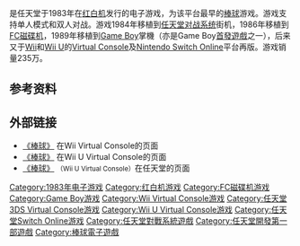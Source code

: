 {{NoteTA
| G1=Games
}}
{{Infobox VG
| title = 棒球
| japanese = ベースボール
| english = Baseball
| genre = [[体育类游戏|体育类游戏]]
| platforms = [[红白机|红白机]]<br/>[[任天堂对战系统|任天堂对战系统]]<br/>[[FC磁碟机|FC磁碟机]]<br/>[[Game_Boy|Game Boy]]<br/>[[Virtual_Console|Virtual Console]]
| developer = [[任天堂开发第一部|任天堂开发第一部]]
| publisher = 任天堂
| producer = [[上村雅之|上村雅之]]
| director = [[三木研次|三木研次]]
| designer = [[宮本茂|宮本茂]]
| writer =
| programmer =
| composer = 兼冈行男
| artist = 杉山直
| series =
| modes = [[单人电子游戏|单人]]、[[多人电子游戏|多人]]
| release= '''红白机'''{{vgrelease new|JP|1983年12月7日|NA|1985年10月18日|EU|1986年9月1日}}'''FC磁碟机'''{{vgrelease new|JP|1986年2月21日}}'''Game Boy'''{{vgrelease|JP|1989年4月21日|NA|1989年7月31日<ref>{{cite magazine|magazine=[[Electronic_Gaming_Monthly|Electronic Gaming Monthly]]|title=Electronic Gaming Monthly|issue=3|page=68|last=White|first=Dave|date=July 1989}}</ref>|EU|1990年}}<u>Nintendo Switch Online</u><br />{{vgrelease new|WW|2018年9月19日}}
}}

{{Vgname|棒球|ja=ベースボール|en=Baseball}}是任天堂于1983年在[[红白机|红白机]]发行的电子游戏，为该平台最早的[[棒球|棒球]]游戏。游戏支持单人模式和双人对战。游戏1984年移植到[[任天堂对战系统|任天堂对战系统]]街机，1986年移植到[[FC磁碟机|FC磁碟机]]，1989年移植到[[Game_Boy|Game Boy]]掌機（亦是Game Boy[[首發遊戲|首發遊戲]]之一），后来又于[[Wii|Wii]]和[[Wii_U|Wii U]]的[[Virtual_Console|Virtual Console]]及[[任天堂Switch線上服務|Nintendo Switch Online]]平台再版。游戏销量235万{{Citation needed|time=2015-04-02T14:53:23+00:00}}。

== 参考资料 ==
{{reflist}}

== 外部链接 ==
* [http://www.nintendo.co.jp/wii/vc/vc_bs/index.html 《棒球》] {{Wayback|url=http://www.nintendo.co.jp/wii/vc/vc_bs/index.html |date=20151106203821 }}在Wii Virtual Console的页面{{ja}}
* [http://www.nintendo.co.jp/wiiu/software/vc/fblj/index.html 《棒球》] {{Wayback|url=http://www.nintendo.co.jp/wiiu/software/vc/fblj/index.html |date=20150410084529 }}在Wii U Virtual Console的页面{{ja}}
* [http://www.nintendo.com/games/detail/VTJGMsjNZHOWnIrc8sF4cuq_ngLxITOr 《棒球》] {{Wayback|url=http://www.nintendo.com/games/detail/VTJGMsjNZHOWnIrc8sF4cuq_ngLxITOr |date=20150322023258 }}<small>（Wii U Virtual Console）</small>在任天堂的页面{{en}}

{{宫本茂}}

{{DEFAULTSORT:Baseball}}
[[Category:1983年电子游戏|Category:1983年电子游戏]]
[[Category:红白机游戏|Category:红白机游戏]]
[[Category:FC磁碟机游戏|Category:FC磁碟机游戏]]
[[Category:Game_Boy游戏|Category:Game Boy游戏]]
[[Category:Wii_Virtual_Console游戏|Category:Wii Virtual Console游戏]]
[[Category:任天堂3DS_Virtual_Console游戏|Category:任天堂3DS Virtual Console游戏]]
[[Category:Wii_U_Virtual_Console游戏|Category:Wii U Virtual Console游戏]]
[[Category:任天堂Switch_Online游戏|Category:任天堂Switch Online游戏]]
[[Category:任天堂對戰系統遊戲|Category:任天堂對戰系統遊戲]]
[[Category:任天堂開發第一部遊戲|Category:任天堂開發第一部遊戲]]
[[Category:棒球電子遊戲|Category:棒球電子遊戲]]

{{sports-videogame-stub}}
{{Nintendo-stub}}